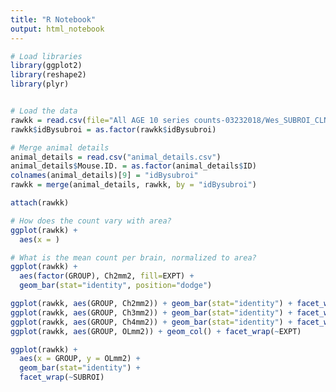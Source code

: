 ```yaml
---
title: "R Notebook"
output: html_notebook
---
```




```r
# Load libraries
library(ggplot2)
library(reshape2)
library(plyr)


# Load the data
rawkk = read.csv(file="All AGE 10 series counts-03232018/Wes_SUBROI_CLN_STACKED.csv", header=TRUE, sep=",")
rawkk$idBysubroi = as.factor(rawkk$idBysubroi)

# Merge animal details
animal_details = read.csv("animal_details.csv")
animal_details$Mouse.ID. = as.factor(animal_details$ID)
colnames(animal_details)[9] = "idBysubroi"
rawkk = merge(animal_details, rawkk, by = "idBysubroi")

attach(rawkk)


```

```r

# How does the count vary with area?
ggplot(rawkk) +
  aes(x = )

# What is the mean count per brain, normalized to area?
ggplot(rawkk) +
  aes(factor(GROUP), Ch2mm2, fill=EXPT) + 
  geom_bar(stat="identity", position="dodge") 

ggplot(rawkk, aes(GROUP, Ch2mm2)) + geom_bar(stat="identity") + facet_wrap(~EXPT)
ggplot(rawkk, aes(GROUP, Ch3mm2)) + geom_bar(stat="identity") + facet_wrap(~EXPT)
ggplot(rawkk, aes(GROUP, Ch4mm2)) + geom_bar(stat="identity") + facet_wrap(~EXPT)
ggplot(rawkk, aes(GROUP, OLmm2)) + geom_col() + facet_wrap(~EXPT)

ggplot(rawkk) +
  aes(x = GROUP, y = OLmm2) +
  geom_bar(stat="identity") +
  facet_wrap(~SUBROI)

```

